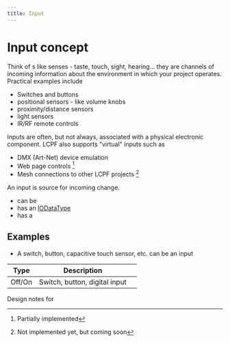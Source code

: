 ```yaml
---
title: Input 
---
```


# Input concept

Think of <Term name="Input"/>s like senses - taste, touch, sight, hearing... they are 
channels of incoming information about the environment in which your 
project operates.  Practical examples include
  - Switches and buttons
  - positional sensors - like volume knobs
  - proximity/distance sensors
  - light sensors
  - IR/RF remote controls

Inputs are often, but not always, associated with a physical electronic 
component.  LCPF also supports "virtual" inputs such as
  - DMX (Art-Net) device emulation
  - Web page controls [^2]
  - Mesh connections to other LCPF projects [^3]

  
[^2]: Partially implemented
[^3]: Not implemented yet, but coming soon

An input is source for incoming change.

  - can be 
  - has an [IODataType](/terms/IODataType)
  - has a <Term name="IODataType" />



## Examples

  - A switch, button, capacitive touch sensor, etc. can be an input


| Type | Description | |
| -- |--- | -- |
| Off/On | Switch, button, digital input |

Design notes for 